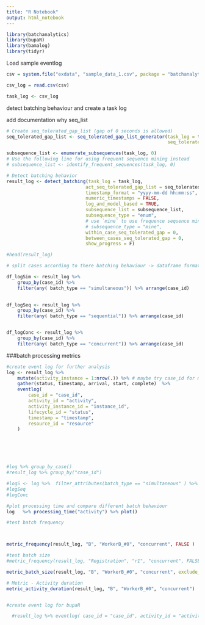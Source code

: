 ```yaml
---
title: "R Notebook"
output: html_notebook
---
```



```r

library(batchanalytics)
library(bupaR)
library(bamalog)
library(tidyr)


```

Load sample eventlog 


```r

csv = system.file("exdata", "sample_data_1.csv", package = "batchanalytics")

csv_log = read.csv(csv)

task_log <- csv_log


```


detect batching behaviour and create a task log

add documentation why seq_list

```r


# Create seq_tolerated_gap_list (gap of 0 seconds is allowed)
seq_tolerated_gap_list <- seq_tolerated_gap_list_generator(task_log = task_log, 
                                                           seq_tolerated_gap_value = 0)

subsequence_list <- enumerate_subsequences(task_log, 0)
# Use the following line for using frequent sequence mining instead
# subsequence_list <- identify_frequent_sequences(task_log, 0)

# Detect batching behavior
result_log <- detect_batching(task_log = task_log,
                             act_seq_tolerated_gap_list = seq_tolerated_gap_list,
                             timestamp_format = "yyyy-mm-dd hh:mm:ss",
                             numeric_timestamps = FALSE,
                             log_and_model_based = TRUE,
                             subsequence_list = subsequence_list,
                             subsequence_type = "enum",
                             # use `mine` to use frequence sequence mining
                             # subsequence_type = "mine",
                             within_case_seq_tolerated_gap = 0,
                             between_cases_seq_tolerated_gap = 0,
                             show_progress = F)
```



```r
#head(result_log)

# split cases according to there batching behaviour -> dataframe format

df_logSim <- result_log %>%
    group_by(case_id) %>%
    filter(any( batch_type == "simultaneous")) %>% arrange(case_id)
    

df_logSeq <- result_log %>%
    group_by(case_id) %>%
    filter(any( batch_type == "sequential")) %>% arrange(case_id)


df_logConc <- result_log %>%
    group_by(case_id) %>%
    filter(any( batch_type == "concurrent")) %>% arrange(case_id)


```


###batch processing metrics



```r

#create event log for further analysis
log <- result_log %>%
    mutate(activity_instance = 1:nrow(.)) %>% # maybe try case_id for mutate
    gather(status, timestamp, arrival, start, complete)  %>%
    eventlog(
        case_id = "case_id",
        activity_id = "activity",
        activity_instance_id = "instance_id",
        lifecycle_id = "status",
        timestamp = "timestamp",
        resource_id = "resource"
    )







```


```r

#log %>% group_by_case()
#result_log %>% group_by("case_id")

#logS <- log %>%  filter_attributes(batch_type == "simultaneous" ) %>% traces
#logSeq
#logConc
```



```r

#plot processing time and compare different batch behaviour
log   %>% processing_time("activity") %>% plot()

```




```r
#test batch frequency



metric_frequency(result_log, "B", "WorkerB_#0", "concurrent", FALSE )
```



```r

#test batch size
#metric_frequency(result_log, "Registration", "r1", "concurrent", FALSE )

metric_batch_size(result_log, "B", "WorkerB_#0", "concurrent", exclude_singletons = TRUE)

```



```r
# Metric - Activity duration
metric_activity_duration(result_log, "B", "WorkerB_#0", "concurrent")



```
```r

#create event log for bupaR

  #result_log %>% eventlog( case_id = "case_id", activity_id = "activity")


```



